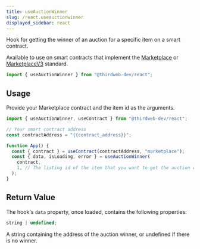 ```yaml
---
title: useAuctionWinner
slug: /react.useauctionwinner
displayed_sidebar: react
---
```



Hook for getting the winner of an auction for a specific item on a smart contract.

Available to use on smart contracts that implement the [Marketplace](/contractkit/interfaces/marketplace)
or [MarketplaceV3](/contractkit/interfaces/marketplace-v3) standard.

```jsx
import { useAuctionWinner } from "@thirdweb-dev/react";
```

## Usage

Provide your Marketplace contract and the item id as the arguments.

```jsx
import { useAuctionWinner, useContract } from "@thirdweb-dev/react";

// Your smart contract address
const contractAddress = "{{contract_address}}";

function App() {
  const { contract } = useContract(contractAddress, "marketplace");
  const { data, isLoading, error } = useAuctionWinner(
    contract,
    1, // The listing id of the item that you want to get the auction winner for
  );
}
```

## Return Value

The hook's `data` property, once loaded, contains the following properties:

```jsx
string | undefined;
```

A string containing the address of the auction winner, or undefined if there is no winner.

